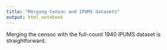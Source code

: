 ```yaml
---
title: "Merging Censoc and IPUMS datasets"
output: html_notebook
---
```


Merging the censoc with the full-count 1940 IPUMS dataset is straightforward.



